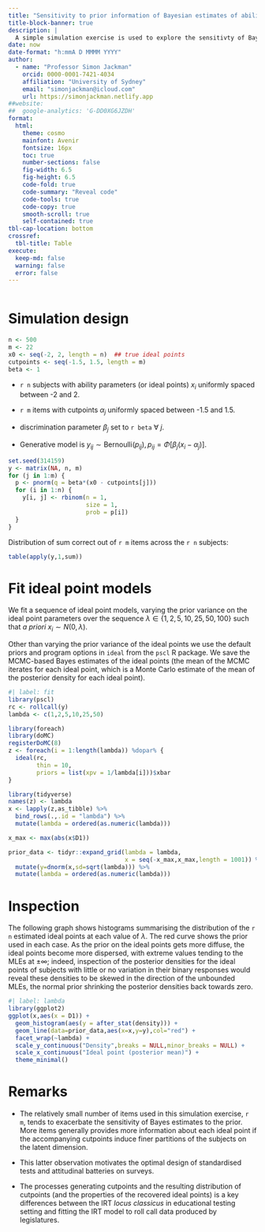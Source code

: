 ```yaml
---
title: "Sensitivity to prior information of Bayesian estimates of ability parameters in binary IRT models"
title-block-banner: true
description: |
  A simple simulation exercise is used to explore the sensitivty of Bayesian estimates of ability parameters in IRT models to different levels of prior precision.   As the prior precision $\rightarrow 0$, Bayes estimates tend towards the MLEs, which are unbounded for subjects with no variation in their binary responses to the test items.
date: now
date-format: "h:mmA D MMMM YYYY"
author:
  - name: "Professor Simon Jackman"
    orcid: 0000-0001-7421-4034
    affiliation: "University of Sydney"
    email: "simonjackman@icloud.com"
    url: https://simonjackman.netlify.app
##website:
##  google-analytics: 'G-DD0XG6JZDH'
format:
  html:
    theme: cosmo
    mainfont: Avenir
    fontsize: 16px
    toc: true
    number-sections: false
    fig-width: 6.5
    fig-height: 6.5
    code-fold: true
    code-summary: "Reveal code"
    code-tools: true
    code-copy: true
    smooth-scroll: true
    self-contained: true
tbl-cap-location: bottom    
crossref:
  tbl-title: Table
execute:
  keep-md: false
  warning: false
  error: false
---
```


```r

```


# Simulation design

```r
n <- 500
m <- 22
x0 <- seq(-2, 2, length = n)  ## true ideal points
cutpoints <- seq(-1.5, 1.5, length = m)
beta <- 1
```

- `r n` subjects with ability parameters (or ideal points) $x_i$ uniformly spaced between -2 and 2.

- `r m` items with cutpoints $\alpha_j$ uniformly spaced between -1.5 and 1.5.

- discrimination parameter $\beta_j$ set to `r beta` $\forall\ j$.

- Generative model is $y_{ij} \sim \text{Bernoulli}(p_{ij}), \, p_{ij} = \Phi[\beta_j(x_i - \alpha_j)]$.

```r
set.seed(314159)
y <- matrix(NA, n, m)
for (j in 1:m) {
  p <- pnorm(q = beta*(x0 - cutpoints[j]))
  for (i in 1:n) {
    y[i, j] <- rbinom(n = 1,
                      size = 1,
                      prob = p[i])
  }
}
```

Distribution of sum correct out of `r m` items across the `r n` subjects:
```r
table(apply(y,1,sum))
```

# Fit ideal point models

We fit a sequence of ideal point models, varying the prior variance on the ideal point parameters over the sequence $\lambda \in \{ 1, 2, 5, 10, 25, 50, 100 \}$ such that _a priori_ $x_i \sim N(0, \lambda)$.

Other than varying the prior variance of the ideal points we use the default priors and program options in `ideal` from the `pscl` R package.  We save the MCMC-based Bayes estimates of the ideal points (the mean of the MCMC iterates for each ideal point, which is a Monte Carlo estimate of the mean of the posterior density for each ideal point).

```r
#| label: fit
library(pscl)
rc <- rollcall(y)
lambda <- c(1,2,5,10,25,50)

library(foreach)
library(doMC)
registerDoMC(8)
z <- foreach(i = 1:length(lambda)) %dopar% {
  ideal(rc,
        thin = 10,
        priors = list(xpv = 1/lambda[i]))$xbar
}
```

```r
library(tidyverse)
names(z) <- lambda
x <- lapply(z,as_tibble) %>% 
  bind_rows(.,.id = "lambda") %>% 
  mutate(lambda = ordered(as.numeric(lambda)))

x_max <- max(abs(x$D1))

prior_data <- tidyr::expand_grid(lambda = lambda,
                                 x = seq(-x_max,x_max,length = 1001)) %>% 
  mutate(y=dnorm(x,sd=sqrt(lambda))) %>% 
  mutate(lambda = ordered(as.numeric(lambda)))
```

# Inspection

The following graph shows histograms summarising the distribution of the `r n` estimated ideal points at each value of $\lambda$.   The red curve shows the prior used in each case.  As the prior on the ideal points gets more diffuse, the ideal points become more dispersed, with extreme values tending to the MLEs at $\pm \infty$; indeed, inspection of the posterior densities for the ideal points of subjects with little or no variation in their binary responses would reveal these densities to be skewed in the direction of the unbounded MLEs, the normal prior shrinking the posterior densities back towards zero. 

```r
#| label: lambda
library(ggplot2)
ggplot(x,aes(x = D1)) + 
  geom_histogram(aes(y = after_stat(density))) + 
  geom_line(data=prior_data,aes(x=x,y=y),col="red") + 
  facet_wrap(~lambda) + 
  scale_y_continuous("Density",breaks = NULL,minor_breaks = NULL) + 
  scale_x_continuous("Ideal point (posterior mean)") +
  theme_minimal()
```

# Remarks

- The relatively small number of items used in this simulation exercise, `r m`, tends to exacerbate the sensitivity of Bayes estimates to the prior.  More items generally provides more information about each ideal point if the accompanying cutpoints induce finer partitions of the subjects on the latent dimension.  

- This latter observation motivates the optimal design of standardised tests and attitudinal batteries on surveys.   

- The processes generating cutpoints and the resulting distribution of cutpoints (and the properties of the recovered ideal points) is a key differences between the IRT _locus classicus_ in educational testing setting and fitting the IRT model to roll call data produced by legislatures.       
